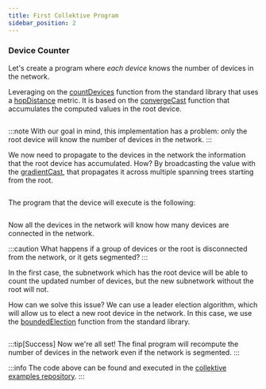 ```yaml
---
title: First Collektive Program
sidebar_position: 2
---
```


### Device Counter
Let's create a program where *each device* knows the number of devices in the network.

Leveraging on the [countDevices](https://javadoc.io/doc/it.unibo.collektive/collektive-stdlib/latest/collektive-stdlib/it.unibo.collektive.stdlib.accumulation/count-devices.html)
function from the standard library
that uses a [hopDistance](https://javadoc.io/doc/it.unibo.collektive/collektive-stdlib/latest/collektive-stdlib/it.unibo.collektive.stdlib.spreading/hop-distance-to.html) metric.
It is based on the [convergeCast](https://javadoc.io/doc/it.unibo.collektive/collektive-stdlib/latest/collektive-stdlib/it.unibo.collektive.stdlib.accumulation/converge-cast.html)
function that accumulates the computed values in the root device.

```kotlin file=<rootDir>/static/code/FirstCollektiveProgram.kt#L1-L8
```

:::note
With our goal in mind,
this implementation has a problem: only the root device will know the number of devices in the network.
:::

We now need to propagate to the devices in the network the information that the root device has accumulated.
How?
By broadcasting the value with the [gradientCast](https://javadoc.io/doc/it.unibo.collektive/collektive-stdlib/latest/collektive-stdlib/it.unibo.collektive.stdlib.spreading/gradient-cast.html),
that propagates it across multiple spanning trees starting from the root.

```kotlin file=<rootDir>/static/code/FirstCollektiveProgram.kt#L10-L19
```

The program that the device will execute is the following:

```kotlin file=<rootDir>/static/code/FirstCollektiveProgram.kt#L21-L31
```

Now all the devices in the network will know how many devices are connected in the network.

:::caution
What happens if a group of devices or the root is disconnected from the network, or it gets segmented?
:::

In the first case,
the subnetwork which has the root device will be able to count the updated number of devices,
but the new subnetwork without the root will not.

How can we solve this issue?
We can use a leader election algorithm,
which will allow us to elect a new root device in the network.
In this case,
we use the [boundedElection](https://javadoc.io/doc/it.unibo.collektive/collektive-stdlib/latest/collektive-stdlib/it.unibo.collektive.stdlib.consensus/bounded-election.html)
function from the standard library.

```kotlin file=<rootDir>/static/code/FirstCollektiveProgram.kt#L33-L44
```

:::tip[Success]
Now we're all set!
The final program will recompute the number of devices in the network even if the network is segmented.
:::

:::info
The code above can be found and executed in the [collektive examples repository](https://github.com/Collektive/collektive-examples).
:::